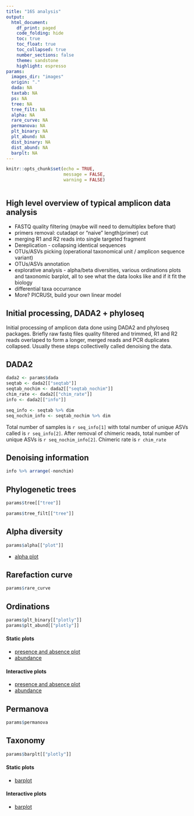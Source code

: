 ```yaml
---
title: "16S analysis"
output:
  html_document:
    df_print: paged
    code_folding: hide
    toc: true
    toc_float: true
    toc_collapsed: true
    number_sections: false
    theme: sandstone
    highlight: espresso
params:
  images_dir: "images"
  origin: "."
  dada: NA
  taxtab: NA
  ps: NA
  tree: NA
  tree_filt: NA
  alpha: NA
  rare_curve: NA
  permanova: NA
  plt_binary: NA
  plt_abund: NA
  dist_binary: NA
  dist_abund: NA
  barplt: NA
---
```

```r

knitr::opts_chunk$set(echo = TRUE,
                      message = FALSE,
                      warning = FALSE)
```

```r
```

## High level overview of typical amplicon data analysis

- FASTQ quality filtering (maybe will need to demultiplex before that)
- primers removal: cutadapt or "naive" length(primer) cut
- merging R1 and R2 reads into single targeted fragment
- Dereplication - collapsing identical sequences
- OTUs/ASVs picking (operational taxonomical unit / amplicon sequence variant)
- OTUs/ASVs annotation
- explorative analysis - alpha/beta diversities, various ordinations plots and taxonomic barplot, all to see what the data looks like and if it fit the biology
- differential taxa occurrance
- More? PICRUSt, build your own linear model

## Initial processing, DADA2 + phyloseq

Initial processing of amplicon data done using DADA2 and phyloseq packages. Briefly raw fastq files
quality filtered and trimmed, R1 and R2 reads overlaped to form a longer, merged reads and PCR duplicates
collapsed. Usually these steps collectivelly called denoising the data.

## DADA2

```r
dada2 <- params$dada
seqtab <- dada2[["seqtab"]]
seqtab_nochim <- dada2[["seqtab_nochim"]]
chim_rate <- dada2[["chim_rate"]]
info <- dada2[["info"]]

seq_info <- seqtab %>% dim
seq_nochim_info <- seqtab_nochim %>% dim
```

Total number of samples is `r seq_info[1]` with total number of unique ASVs called is `r seq_info[2]`. After removal of chimeric reads, total number of unique ASVs is `r seq_nochim_info[2]`. Chimeric rate is `r chim_rate`

## Denoising information

```r
info %>% arrange(-nonchim)
```

## Phylogenetic trees

```r
params$tree[["tree"]]
```

```r
params$tree_filt[["tree"]]
```

## Alpha diversity

```r
params$alpha[["plot"]]
```

- [alpha plot](`r params$images_dir`/alpha.jpg)

## Rarefaction curve

```r
params$rare_curve
```

## Ordinations

```r
params$plt_binary[["plotly"]]
params$plt_abund[["plotly"]]
```

#### Static plots

- [presence and absence plot](`r params$images_dir`/`r params$dist_binary`.jpg)
- [abundance](`r params$images_dir`/`r params$dist_abund`.jpg)

#### Interactive plots

- [presence and absence plot](`r params$images_dir`/`r params$dist_binary`.html)
- [abundance](`r params$images_dir`/`r params$dist_abund`.html)

## Permanova

```r
params$permanova
```

## Taxonomy

```r
params$barplt[["plotly"]]
```

#### Static plots

- [barplot](`r params$images_dir`/barplot.jpg)

#### Interactive plots

- [barplot](`r params$images_dir`/barplot.html)
